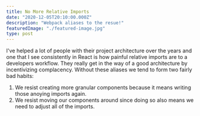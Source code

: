 ```yaml
---
title: No More Relative Imports
date: "2020-12-05T20:10:00.000Z"
description: "Webpack aliases to the resue!"
featuredImage: "./featured-image.jpg"
type: post
---
```


I've helped a lot of people with their project architecture over the years and one that I see consistently in React 
is how painful relative imports are to a developers workflow.  They really get in the way of a good architecture by 
incentivizing complacency.  Without these aliases we tend to form two fairly bad habits:

1. We resist creating more granular components because it means writing those anoying imports again.
2. We resist moving our components around since doing so also means we need to adjust all of the imports.


